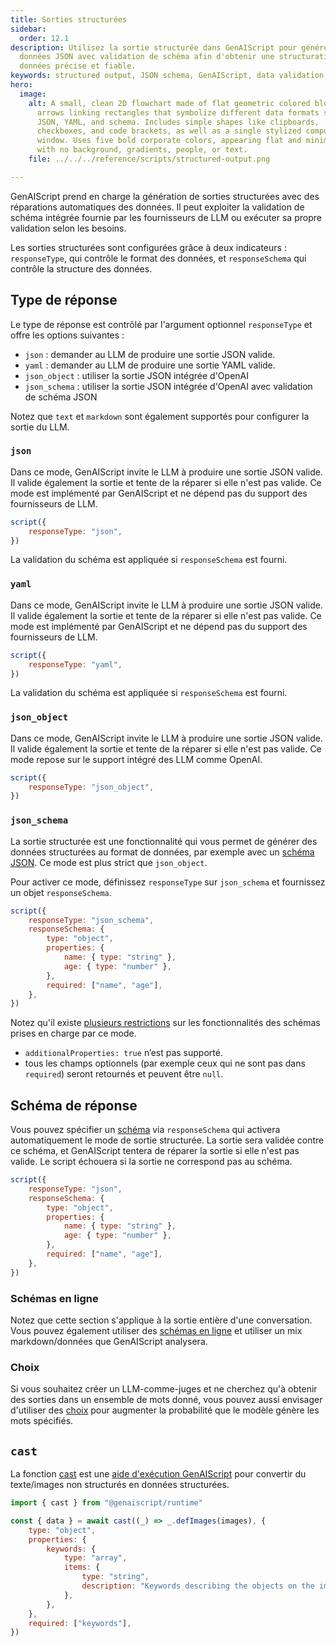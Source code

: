 ```yaml
---
title: Sorties structurées
sidebar:
  order: 12.1
description: Utilisez la sortie structurée dans GenAIScript pour générer des
  données JSON avec validation de schéma afin d'obtenir une structuration des
  données précise et fiable.
keywords: structured output, JSON schema, GenAIScript, data validation, reliable data
hero:
  image:
    alt: A small, clean 2D flowchart made of flat geometric colored blocks, with
      arrows linking rectangles that symbolize different data formats such as
      JSON, YAML, and schema. Includes simple shapes like clipboards,
      checkboxes, and code brackets, as well as a single stylized computer
      window. Uses five bold corporate colors, appearing flat and minimalistic
      with no background, gradients, people, or text.
    file: ../../../reference/scripts/structured-output.png

---
```



GenAIScript prend en charge la génération de sorties structurées avec des réparations automatiques des données. Il peut exploiter la validation de schéma intégrée fournie par les fournisseurs de LLM ou exécuter sa propre validation selon les besoins.

<YouTube id="https://youtube.com/U6mWnZOCalo/" posterQuality="high" />

Les sorties structurées sont configurées grâce à deux indicateurs : `responseType`, qui contrôle le format des données, et `responseSchema` qui contrôle la structure des données.

## Type de réponse

Le type de réponse est contrôlé par l'argument optionnel `responseType` et offre les options suivantes :

* `json` : demander au LLM de produire une sortie JSON valide.
* `yaml` : demander au LLM de produire une sortie YAML valide.
* `json_object` : utiliser la sortie JSON intégrée d'OpenAI
* `json_schema` : utiliser la sortie JSON intégrée d'OpenAI avec validation de schéma JSON

Notez que `text` et `markdown` sont également supportés pour configurer la sortie du LLM.

### `json`

Dans ce mode, GenAIScript invite le LLM à produire une sortie JSON valide. Il valide également la sortie et tente de la réparer si elle n'est pas valide.
Ce mode est implémenté par GenAIScript et ne dépend pas du support des fournisseurs de LLM.

```js
script({
    responseType: "json",
})
```

La validation du schéma est appliquée si `responseSchema` est fourni.

### `yaml`

Dans ce mode, GenAIScript invite le LLM à produire une sortie JSON valide. Il valide également la sortie et tente de la réparer si elle n'est pas valide.
Ce mode est implémenté par GenAIScript et ne dépend pas du support des fournisseurs de LLM.

```js
script({
    responseType: "yaml",
})
```

La validation du schéma est appliquée si `responseSchema` est fourni.

### `json_object`

Dans ce mode, GenAIScript invite le LLM à produire une sortie JSON valide. Il valide également la sortie et tente de la réparer si elle n'est pas valide.
Ce mode repose sur le support intégré des LLM comme OpenAI.

```js "responseSchema"
script({
    responseType: "json_object",
})
```

### `json_schema`

La sortie structurée est une fonctionnalité qui vous permet de générer des données structurées au format de données, par exemple avec un [schéma JSON](../../../reference/reference/scripts/schemas/). Ce mode est plus strict que `json_object`.

Pour activer ce mode, définissez `responseType` sur `json_schema` et fournissez un objet `responseSchema`.

```js "responseType: 'json_schema'"
script({
    responseType: "json_schema",
    responseSchema: {
        type: "object",
        properties: {
            name: { type: "string" },
            age: { type: "number" },
        },
        required: ["name", "age"],
    },
})
```

Notez qu'il existe [plusieurs restrictions](https://platform.openai.com/docs/guides/structured-outputs/how-to-use) sur les fonctionnalités des schémas prises en charge par ce mode.

* `additionalProperties: true` n’est pas supporté.
* tous les champs optionnels (par exemple ceux qui ne sont pas dans `required`) seront retournés et peuvent être `null`.

## Schéma de réponse

Vous pouvez spécifier un [schéma](../../../reference/reference/scripts/schemas/) via `responseSchema` qui activera automatiquement le mode de sortie structurée. La sortie sera validée contre ce schéma, et GenAIScript tentera de réparer la sortie si elle n'est pas valide. Le script échouera si la sortie ne correspond pas au schéma.

```js "responseSchema"
script({
    responseType: "json",
    responseSchema: {
        type: "object",
        properties: {
            name: { type: "string" },
            age: { type: "number" },
        },
        required: ["name", "age"],
    },
})
```

### Schémas en ligne

Notez que cette section s'applique à la sortie entière d'une conversation. Vous pouvez également utiliser des [schémas en ligne](../../../reference/reference/scripts/schemas/) et utiliser un mix markdown/données que GenAIScript analysera.

### Choix

Si vous souhaitez créer un LLM-comme-juges et ne cherchez qu'à obtenir des sorties dans un ensemble de mots donné, vous pouvez aussi envisager d'utiliser des [choix](../../../reference/reference/scripts/choices/) pour augmenter la probabilité que le modèle génère les mots spécifiés.

## `cast`

La fonction [cast](../../../reference/reference/runtime/cast/) est une [aide d'exécution GenAIScript](../../../reference/reference/runtime/) pour convertir du texte/images non structurés en données structurées.

```js "cast"
import { cast } from "@genaiscript/runtime"

const { data } = await cast((_) => _.defImages(images), {
    type: "object",
    properties: {
        keywords: {
            type: "array",
            items: {
                type: "string",
                description: "Keywords describing the objects on the image",
            },
        },
    },
    required: ["keywords"],
})
```
